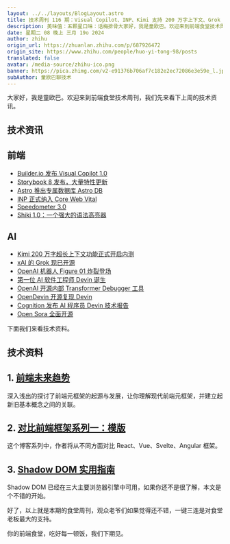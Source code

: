 ```yaml
---
layout: ../../layouts/BlogLayout.astro
title: 技术周刊 116 期：Visual Copilot、INP、Kimi 支持 200 万字上下文、Grok 开源、Figure 01、Open Sora 开源
description: 美味值：五颗星口味：话梅排骨大家好，我是童欧巴。欢迎来到前端食堂技术周刊，我们先来看下上周的技术资讯。下面我们来看技术资料。深入
date: 星期二 08 晚上 三月 19o 2024
author: zhihu
origin_url: https://zhuanlan.zhihu.com/p/687926472
origin_site: https://www.zhihu.com/people/huo-yi-tong-98/posts
translated: false
avatar: /media-source/zhihu-ico.png
banner: https://pica.zhimg.com/v2-e91376b706af7c182e2ec72086e3e59e_l.jpg
subAuthor: 童欧巴聊技术
---
```



<Reference client:only="react" title="技术周刊 116 期：Visual Copilot、INP、Kimi 支持 200 万字上下文、Grok 开源、Figure 01、Open Sora 开源" url="https://zhuanlan.zhihu.com/p/687926472" />



大家好，我是童欧巴。欢迎来到前端食堂技术周刊，我们先来看下上周的技术资讯。

## 技术资讯

## 前端

*   [Builder.io 发布 Visual Copilot 1.0](https://link.zhihu.com/?target=https%3A//www.builder.io/blog/visual-copilot)
*   [Storybook 8 发布，大量特性更新](https://link.zhihu.com/?target=https%3A//storybook.js.org/blog/storybook-8/)
*   [Astro 推出专属数据库 Astro DB](https://link.zhihu.com/?target=https%3A//astro.build/db/)
*   [INP 正式纳入 Core Web Vital](https://link.zhihu.com/?target=https%3A//web.dev/blog/inp-cwv-launch%3Fhl%3Den)
*   [Speedometer 3.0](https://link.zhihu.com/?target=https%3A//browserbench.org/announcements/speedometer3/)
*   [Shiki 1.0：一个强大的语法高亮器](https://link.zhihu.com/?target=https%3A//shiki.style/)

## AI

*   [Kimi 200 万字超长上下文功能正式开启内测](https://link.zhihu.com/?target=https%3A//kimi.moonshot.cn/)
*   [xAI 的 Grok 现已开源](https://link.zhihu.com/?target=https%3A//x.ai/blog/grok-os)
*   [OpenAI 机器人 Figure 01 炸裂登场](https://link.zhihu.com/?target=https%3A//www.figure.ai/)
*   [第一位 AI 软件工程师 Devin 诞生](https://link.zhihu.com/?target=https%3A//www.cognition-labs.com/introducing-devin)
*   [OpenAI 开源内部 Transformer Debugger 工具](https://link.zhihu.com/?target=https%3A//github.com/openai/transformer-debugger)
*   [OpenDevin 开源复现 Devin](https://link.zhihu.com/?target=https%3A//github.com/OpenDevin/OpenDevin)
*   [Cognition 发布 AI 程序员 Devin 技术报告](https://link.zhihu.com/?target=https%3A//www.cognition-labs.com/post/swe-bench-technical-report)
*   [Open Sora 全面开源](https://link.zhihu.com/?target=https%3A//github.com/hpcaitech/Open-Sora/blob/main/docs/README_zh.md)

下面我们来看技术资料。

## 技术资料

## 1\. [前端未来趋势](https://link.zhihu.com/?target=https%3A//frontendmastery.com/posts/navigating-the-future-of-frontend/)

深入浅出的探讨了前端元框架的起源与发展，让你理解现代前端元框架，并建立起新旧基本概念之间的关联。

## 2\. [对比前端框架系列一：模版](https://link.zhihu.com/?target=https%3A//www.maartenhus.nl/blog/comparing-javascript-frameworks-part-1-templates/)

这个博客系列中，作者将从不同方面对比 React、Vue、Svelte、Angular 框架。

## 3\. [Shadow DOM 实用指南](https://link.zhihu.com/?target=https%3A//www.mayank.co/blog/declarative-shadow-dom-guide)

Shadow DOM 已经在三大主要浏览器引擎中可用，如果你还不是很了解，本文是个不错的开始。

好了，以上就是本期的食堂周刊，观众老爷们如果觉得还不错，一键三连是对食堂老板最大的支持。

你的前端食堂，吃好每一顿饭，我们下期见。
